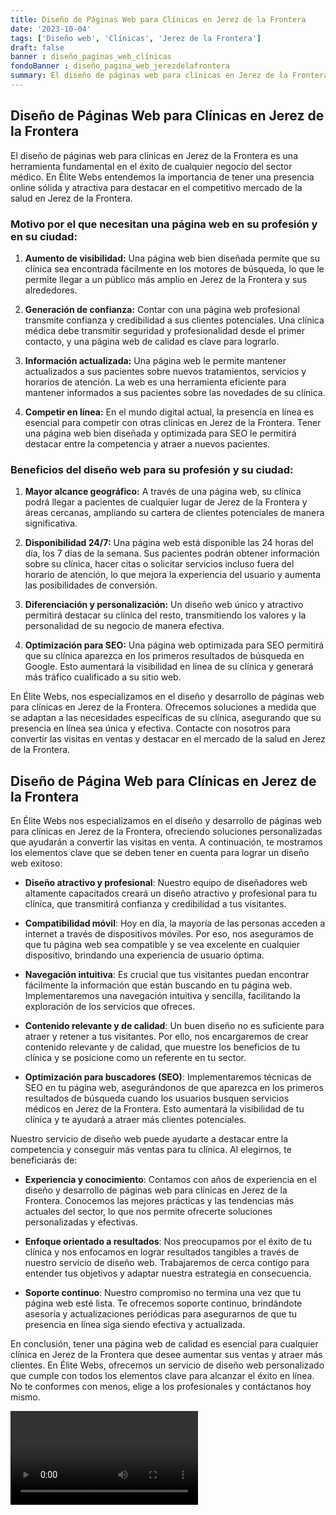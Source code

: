 ```yaml
---
title: Diseño de Páginas Web para Clínicas en Jerez de la Frontera
date: '2023-10-04'
tags: ['Diseño web', 'Clínicas', 'Jerez de la Frontera']
draft: false
banner : diseño_paginas_web_clínicas
fondoBanner : diseño_pagina_web_jerezdelafrontera
summary: El diseño de páginas web para clínicas en Jerez de la Frontera es una herramienta fundamental en el éxito de cualquier negocio del sector médico. En Élite Webs entendemos la importancia de tener una presencia online sólida y atractiva para destacar en el competitivo mercado de la salud en Jerez de la Frontera.
---
```


## Diseño de Páginas Web para Clínicas en Jerez de la Frontera

El diseño de páginas web para clínicas en Jerez de la Frontera es una herramienta fundamental en el éxito de cualquier negocio del sector médico. En Élite Webs entendemos la importancia de tener una presencia online sólida y atractiva para destacar en el competitivo mercado de la salud en Jerez de la Frontera.

### Motivo por el que necesitan una página web en su profesión y en su ciudad:

1. **Aumento de visibilidad:** Una página web bien diseñada permite que su clínica sea encontrada fácilmente en los motores de búsqueda, lo que le permite llegar a un público más amplio en Jerez de la Frontera y sus alrededores.

2. **Generación de confianza:** Contar con una página web profesional transmite confianza y credibilidad a sus clientes potenciales. Una clínica médica debe transmitir seguridad y profesionalidad desde el primer contacto, y una página web de calidad es clave para lograrlo.

3. **Información actualizada:** Una página web le permite mantener actualizados a sus pacientes sobre nuevos tratamientos, servicios y horarios de atención. La web es una herramienta eficiente para mantener informados a sus pacientes sobre las novedades de su clínica.

4. **Competir en línea:** En el mundo digital actual, la presencia en línea es esencial para competir con otras clínicas en Jerez de la Frontera. Tener una página web bien diseñada y optimizada para SEO le permitirá destacar entre la competencia y atraer a nuevos pacientes.

### Beneficios del diseño web para su profesión y su ciudad:

1. **Mayor alcance geográfico:** A través de una página web, su clínica podrá llegar a pacientes de cualquier lugar de Jerez de la Frontera y áreas cercanas, ampliando su cartera de clientes potenciales de manera significativa.

2. **Disponibilidad 24/7:** Una página web está disponible las 24 horas del día, los 7 días de la semana. Sus pacientes podrán obtener información sobre su clínica, hacer citas o solicitar servicios incluso fuera del horario de atención, lo que mejora la experiencia del usuario y aumenta las posibilidades de conversión.

3. **Diferenciación y personalización:** Un diseño web único y atractivo permitirá destacar su clínica del resto, transmitiendo los valores y la personalidad de su negocio de manera efectiva.

4. **Optimización para SEO:** Una página web optimizada para SEO permitirá que su clínica aparezca en los primeros resultados de búsqueda en Google. Esto aumentará la visibilidad en línea de su clínica y generará más tráfico cualificado a su sitio web.

En Élite Webs, nos especializamos en el diseño y desarrollo de páginas web para clínicas en Jerez de la Frontera. Ofrecemos soluciones a medida que se adaptan a las necesidades específicas de su clínica, asegurando que su presencia en línea sea única y efectiva. Contacte con nosotros para convertir las visitas en ventas y destacar en el mercado de la salud en Jerez de la Frontera.

<GifSeo />

<Cta />

## Diseño de Página Web para Clínicas en Jerez de la Frontera

En Élite Webs nos especializamos en el diseño y desarrollo de páginas web para clínicas en Jerez de la Frontera, ofreciendo soluciones personalizadas que ayudarán a convertir las visitas en venta. A continuación, te mostramos los elementos clave que se deben tener en cuenta para lograr un diseño web exitoso:

- **Diseño atractivo y profesional**: Nuestro equipo de diseñadores web altamente capacitados creará un diseño atractivo y profesional para tu clínica, que transmitirá confianza y credibilidad a tus visitantes.

- **Compatibilidad móvil**: Hoy en día, la mayoría de las personas acceden a internet a través de dispositivos móviles. Por eso, nos aseguramos de que tu página web sea compatible y se vea excelente en cualquier dispositivo, brindando una experiencia de usuario óptima.

- **Navegación intuitiva**: Es crucial que tus visitantes puedan encontrar fácilmente la información que están buscando en tu página web. Implementaremos una navegación intuitiva y sencilla, facilitando la exploración de los servicios que ofreces.

- **Contenido relevante y de calidad**: Un buen diseño no es suficiente para atraer y retener a tus visitantes. Por ello, nos encargaremos de crear contenido relevante y de calidad, que muestre los beneficios de tu clínica y se posicione como un referente en tu sector.

- **Optimización para buscadores (SEO)**: Implementaremos técnicas de SEO en tu página web, asegurándonos de que aparezca en los primeros resultados de búsqueda cuando los usuarios busquen servicios médicos en Jerez de la Frontera. Esto aumentará la visibilidad de tu clínica y te ayudará a atraer más clientes potenciales.

Nuestro servicio de diseño web puede ayudarte a destacar entre la competencia y conseguir más ventas para tu clínica. Al elegirnos, te beneficiarás de:

- **Experiencia y conocimiento**: Contamos con años de experiencia en el diseño y desarrollo de páginas web para clínicas en Jerez de la Frontera. Conocemos las mejores prácticas y las tendencias más actuales del sector, lo que nos permite ofrecerte soluciones personalizadas y efectivas.

- **Enfoque orientado a resultados**: Nos preocupamos por el éxito de tu clínica y nos enfocamos en lograr resultados tangibles a través de nuestro servicio de diseño web. Trabajaremos de cerca contigo para entender tus objetivos y adaptar nuestra estrategia en consecuencia.

- **Soporte continuo**: Nuestro compromiso no termina una vez que tu página web esté lista. Te ofrecemos soporte continuo, brindándote asesoría y actualizaciones periódicas para asegurarnos de que tu presencia en línea siga siendo efectiva y actualizada.

En conclusión, tener una página web de calidad es esencial para cualquier clínica en Jerez de la Frontera que desee aumentar sus ventas y atraer más clientes. En Élite Webs, ofrecemos un servicio de diseño web personalizado que cumple con todos los elementos clave para alcanzar el éxito en línea. No te conformes con menos, elige a los profesionales y contáctanos hoy mismo.

<Video />

<CtaBot job='Clínicas' city='Jerez de la Frontera'/>

<Gmaps query='Jerez de la Frontera+españa+maps' />